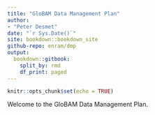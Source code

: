 ```yaml
---
title: "GloBAM Data Management Plan"
author:
- "Peter Desmet"
date: "`r Sys.Date()`"
site: bookdown::bookdown_site
github-repo: enram/dmp
output:
  bookdown::gitbook:
    split_by: rmd
    df_print: paged
---
```


```r
knitr::opts_chunk$set(echo = TRUE)
```

Welcome to the GloBAM Data Management Plan.
